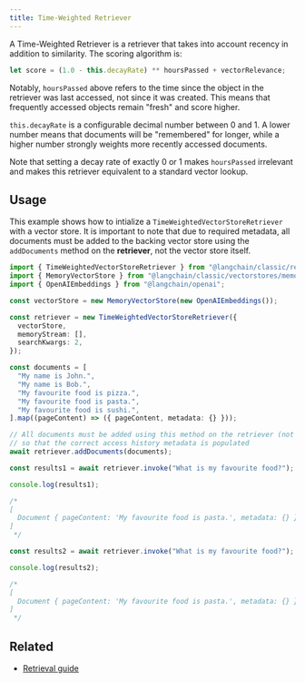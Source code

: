 ```yaml
---
title: Time-Weighted Retriever
---
```


A Time-Weighted Retriever is a retriever that takes into account recency in addition to similarity. The scoring algorithm is:

```typescript
let score = (1.0 - this.decayRate) ** hoursPassed + vectorRelevance;
```

Notably, `hoursPassed` above refers to the time since the object in the retriever was last accessed, not since it was created. This means that frequently accessed objects remain "fresh" and score higher.

`this.decayRate` is a configurable decimal number between 0 and 1. A lower number means that documents will be "remembered" for longer, while a higher number strongly weights more recently accessed documents.

Note that setting a decay rate of exactly 0 or 1 makes `hoursPassed` irrelevant and makes this retriever equivalent to a standard vector lookup.

## Usage

This example shows how to intialize a `TimeWeightedVectorStoreRetriever` with a vector store.
It is important to note that due to required metadata, all documents must be added to the backing vector store using the `addDocuments` method on the **retriever**, not the vector store itself.

```typescript
import { TimeWeightedVectorStoreRetriever } from "@langchain/classic/retrievers/time_weighted";
import { MemoryVectorStore } from "@langchain/classic/vectorstores/memory";
import { OpenAIEmbeddings } from "@langchain/openai";

const vectorStore = new MemoryVectorStore(new OpenAIEmbeddings());

const retriever = new TimeWeightedVectorStoreRetriever({
  vectorStore,
  memoryStream: [],
  searchKwargs: 2,
});

const documents = [
  "My name is John.",
  "My name is Bob.",
  "My favourite food is pizza.",
  "My favourite food is pasta.",
  "My favourite food is sushi.",
].map((pageContent) => ({ pageContent, metadata: {} }));

// All documents must be added using this method on the retriever (not the vector store!)
// so that the correct access history metadata is populated
await retriever.addDocuments(documents);

const results1 = await retriever.invoke("What is my favourite food?");

console.log(results1);

/*
[
  Document { pageContent: 'My favourite food is pasta.', metadata: {} }
]
 */

const results2 = await retriever.invoke("What is my favourite food?");

console.log(results2);

/*
[
  Document { pageContent: 'My favourite food is pasta.', metadata: {} }
]
 */
```

## Related

- [Retrieval guide](/oss/langchain/retrieval)
